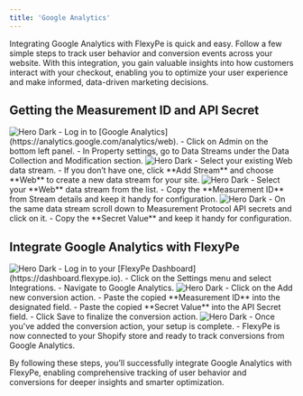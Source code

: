 ```yaml
---
title: 'Google Analytics'
---
```


Integrating Google Analytics with FlexyPe is quick and easy. Follow a few simple steps to track user behavior and conversion events across your website. With this integration, you gain valuable insights into how customers interact with your checkout, enabling you to optimize your user experience and make informed, data-driven marketing decisions.

## Getting the Measurement ID and API Secret

<Steps>
  <Step title="Accessing the Google Analytics dashboard.">
    <img
      className="rounded-lg"
      src="/images/integrations/analytics/ga4-1.png"
      alt="Hero Dark"
    />
    - Log in to [Google Analytics](https://analytics.google.com/analytics/web).
    - Click on Admin on the bottom left panel.
    - In Property settings, go to Data Streams under the Data Collection and Modification section.
  </Step>
  <Step title="Select your data stream">
    <img
      className="rounded-lg"
      src="/images/integrations/analytics/ga4-2.png"
      alt="Hero Dark"
    />
     - Select your existing Web data stream.
     - If you don’t have one, click **Add Stream** and choose **Web** to create a new data stream for your site.
  </Step>
  <Step title="Get the Measurement ID">
    <img
      className="rounded-lg"
      src="/images/integrations/analytics/ga4-3.png"
      alt="Hero Dark"
    />
    - Select your **Web** data stream from the list.
    - Copy the **Measurement ID** from Stream details and keep it handy for configuration.
  </Step>
  <Step title="Get its API Secret">
    <img
      className="rounded-lg"
      src="/images/integrations/analytics/ga4-4.png"
      alt="Hero Dark"
    />
    - On the same data stream scroll down to Measurement Protocol API secrets and click on it.
    - Copy the **Secret Value** and keep it handy for configuration.
  </Step>
</Steps>

## Integrate Google Analytics with FlexyPe

<Steps>
  <Step title="Access Google Analytics in FlexyPe Dashboard.">
    <img
      className="rounded-lg"
      src="/images/integrations/analytics/ga4-5.png"
      alt="Hero Dark"
    />
    - Log in to your [FlexyPe Dashboard](https://dashboard.flexype.io).
    - Click on the Settings menu and select Integrations.
    - Navigate to Google Analytics.
  </Step>
  <Step title="Configure a new conversion action">
    <img
      className="rounded-lg"
      src="/images/integrations/analytics/ga4-6.png"
      alt="Hero Dark"
    />
    - Click on the Add new conversion action.
    - Paste the copied **Measurement ID** into the designated field.
    - Paste the copied **Secret Value** into the API Secret field.
    - Click Save to finalize the conversion action.
  </Step>
  <Step title="Finish Setup and Start Tracking">
   <img
     className="rounded-lg"
     src="/images/integrations/analytics/ga4-7.png"
     alt="Hero Dark"
   />
   - Once you've added the conversion action, your setup is complete.
   - FlexyPe is now connected to your Shopify store and ready to track conversions from Google Analytics.
  </Step>
</Steps>

By following these steps, you’ll successfully integrate Google Analytics with FlexyPe, enabling comprehensive tracking of user behavior and conversions for deeper insights and smarter optimization.
